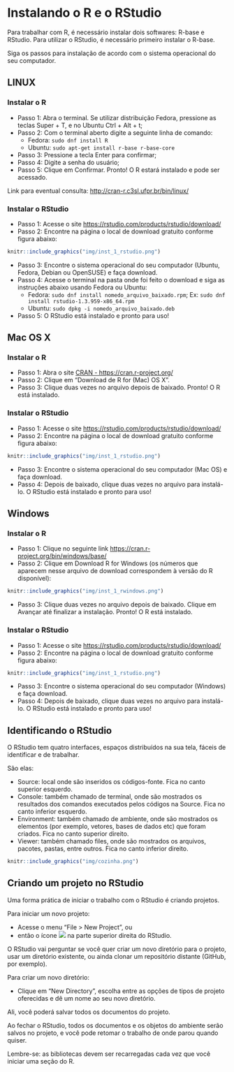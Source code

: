 # Instalando o R e o RStudio
 
Para trabalhar com R, é necessário instalar dois softwares: R-base e RStudio. Para utilizar o RStudio, é necessário primeiro instalar o R-base.

Siga os passos para instalação de acordo com o sistema operacional do seu computador.

## LINUX

### Instalar o R

* Passo 1: Abra o terminal. Se utilizar distribuição Fedora, pressione as teclas Super + T, e no Ubuntu Ctrl + Alt + t;  
* Passo 2: Com o terminal aberto digite a seguinte linha de comando:
  + Fedora: `sudo dnf install R`
  + Ubuntu: `sudo apt-get install r-base r-base-core`  
* Passo 3: Pressione a tecla Enter para confirmar;     
* Passo 4: Digite a senha do usuário;   
* Passo 5: Clique em Confirmar. Pronto! O R estará instalado e pode ser acessado.

Link para eventual consulta: [http://cran-r.c3sl.ufpr.br/bin/linux/](http://cran-r.c3sl.ufpr.br/bin/linux/)

### Instalar o RStudio

* Passo 1: Acesse o site [https://rstudio.com/products/rstudio/download/](https://rstudio.com/products/rstudio/download/)  
* Passo 2: Encontre na página o local de download gratuito conforme figura abaixo:

```r
knitr::include_graphics("img/inst_1_rstudio.png")
```

* Passo 3: Encontre o sistema operacional do seu computador (Ubuntu, Fedora, Debian ou OpenSUSE) e faça download.  
* Passo 4: Acesse o terminal na pasta onde foi feito o download e siga as instruções abaixo usando Fedora ou Ubuntu:  
  + Fedora: `sudo dnf install nomedo_arquivo_baixado.rpm`; Ex: `sudo dnf install rstudio-1.3.959-x86_64.rpm` 
  + Ubuntu: `sudo dpkg -i nomedo_arquivo_baixado.deb`  
* Passo 5: O RStudio está instalado e pronto para uso!

## Mac OS X

### Instalar o R

* Passo 1: Abra o site [CRAN - https://cran.r-project.org/](https://cran.r-project.org/)
* Passo 2: Clique em "Download de R for (Mac) OS X".   
* Passo 3: Clique duas vezes no arquivo depois de baixado. Pronto! O R está instalado.

### Instalar o RStudio

* Passo 1: Acesse o site [https://rstudio.com/products/rstudio/download/](https://rstudio.com/products/rstudio/download/)    
* Passo 2: Encontre na página o local de download gratuito conforme figura abaixo:  
  
```r
knitr::include_graphics("img/inst_1_rstudio.png")
```

* Passo 3: Encontre o sistema operacional do seu computador (Mac OS) e faça download.  
* Passo 4: Depois de baixado, clique duas vezes no arquivo para instalá-lo. O RStudio está instalado e pronto para uso! 

## Windows  

### Instalar o R

* Passo 1: Clique no seguinte link [https://cran.r-project.org/bin/windows/base/]( https://cran.r-project.org/bin/windows/base/)   
* Passo 2: Clique em Download R for Windows (os números que aparecem nesse arquivo de download correspondem à versão do R disponível):

```r
knitr::include_graphics("img/inst_1_rwindows.png")
```

* Passo 3: Clique duas vezes no arquivo depois de baixado. Clique em Avançar até finalizar a instalação. Pronto! O R está instalado.

### Instalar o RStudio

* Passo 1: Acesse o site [https://rstudio.com/products/rstudio/download/](https://rstudio.com/products/rstudio/download/)  
* Passo 2: Encontre na página o local de download gratuito conforme figura abaixo:

```r
knitr::include_graphics("img/inst_1_rstudio.png")
```

* Passo 3: Encontre o sistema operacional do seu computador (Windows) e faça download.
* Passo 4: Depois de baixado, clique duas vezes no arquivo para instalá-lo. O RStudio está instalado e pronto para uso!

## Identificando o RStudio

O RStudio tem quatro interfaces, espaços distribuídos na sua tela, fáceis de identificar e de trabalhar.

São elas:

* Source: local onde são inseridos os códigos-fonte. Fica no canto superior esquerdo.
* Console: também chamado de terminal, onde são mostrados os resultados dos comandos executados pelos códigos na Source. Fica no canto inferior esquerdo.
* Environment: também chamado de ambiente, onde são mostrados os elementos (por exemplo, vetores, bases de dados etc) que foram criados. Fica no canto superior direito.
* Viewer: também chamado files, onde são mostrados os arquivos, pacotes, pastas, entre outros. Fica no canto inferior direito.

```r
knitr::include_graphics("img/cozinha.png")
```


## Criando um projeto no RStudio

Uma forma prática de iniciar o trabalho com o RStudio é criando projetos.

Para iniciar um novo projeto:

* Acesse o menu "File > New Project", ou 
* então o ícone ![](img/proj_ico.png) na parte superior direita do RStudio. 

O RStudio vai perguntar se você quer criar um novo diretório para o projeto, usar um diretório existente, ou ainda clonar um repositório distante (GitHub, por exemplo). 

Para criar um novo diretório:

* Clique em “New Directory”, escolha entre as opções de tipos de projeto oferecidas e dê um nome ao seu novo diretório.

Ali, você poderá salvar todos os documentos do projeto.

Ao fechar o RStudio, todos os documentos e os objetos do ambiente serão salvos no projeto, e você pode retomar o trabalho de onde parou quando quiser.

Lembre-se: as bibliotecas devem ser recarregadas cada vez que você iniciar uma seção do R.
